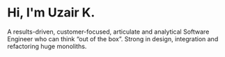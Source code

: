 # Hi, I'm Uzair K.

A results-driven, customer-focused, articulate and analytical Software Engineer who can think “out of the box”.
Strong in design, integration and refactoring huge monoliths.
